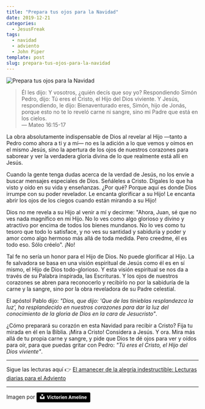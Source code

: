 ```yaml
---
title: "Prepara tus ojos para la Navidad"
date: 2019-12-21
categories:
  - JesusFreak
tags:
  - navidad
  - adviento
  - John Piper
template: post
slug: prepara-tus-ojos-para-la-navidad
---
```


![Prepara tus ojos para la Navidad](https://i.imgur.com/Zkjmm9c.jpg)

> Él les dijo: Y vosotros, ¿quién decís que soy yo? Respondiendo Simón Pedro, dijo: Tú eres el Cristo, el Hijo del Dios viviente. Y Jesús, respondiendo, le dijo: Bienaventurado eres, Simón, hijo de Jonás, porque esto no te lo reveló carne ni sangre, sino mi Padre que está en los cielos. <br />— Mateo 16:15-17

La obra absolutamente indispensable de Dios al revelar al Hijo —tanto a Pedro como ahora a ti y a mí— no es la adición a lo que vemos y oímos en el mismo Jesús, sino la apertura de los ojos de nuestros corazones para saborear y ver la verdadera gloria divina de lo que realmente está allí en Jesús.

Cuando la gente tenga dudas acerca de la verdad de Jesús, no los envíe a buscar mensajes especiales de Dios. Señáleles a Cristo. Dígales lo que ha visto y oído en su vida y enseñanzas. ¿Por qué? Porque aquí es donde Dios irrumpe con su poder revelador. Le encanta glorificar a su Hijo! Le encanta abrir los ojos de los ciegos cuando están mirando a su Hijo!

Dios no me revela a su Hijo al venir a mí y decirme: "Ahora, Juan, sé que no ves nada magnífico en mi Hijo. No lo ves como algo glorioso y divino y atractivo por encima de todos los bienes mundanos. No lo ves como tu tesoro que todo lo satisface, y no ves su santidad y sabiduría y poder y amor como algo hermoso más allá de toda medida. Pero creedme, él es todo eso. Sólo créelo". ¡No!

Tal fe no sería un honor para el Hijo de Dios. No puede glorificar al Hijo. La fe salvadora se basa en una visión espiritual de Jesús como él es en sí mismo, el Hijo de Dios todo-glorioso. Y esta visión espiritual se nos da a través de su Palabra inspirada, las Escrituras. Y los ojos de nuestros corazones se abren para reconocerlo y recibirlo no por la sabiduría de la carne y la sangre, sino por la obra reveladora de su Padre celestial.

El apóstol Pablo dijo: _"Dios, que dijo: 'Que de las tinieblas resplandezca la luz', ha resplandecido en nuestros corazones para dar la luz del conocimiento de la gloria de Dios en la cara de Jesucristo"_.

¿Cómo preparará su corazón en esta Navidad para recibir a Cristo? Fija tu mirada en él en la Biblia. ¡Mira a Cristo! Considera a Jesús. Y ora. Mira más allá de tu propia carne y sangre, y pide que Dios te dé ojos para ver y oídos para oír, para que puedas gritar con Pedro: _"Tú eres el Cristo, el Hijo del Dios viviente"_.

---

Sigue las lecturas aquí 👉 [El amanecer de la alegría indestructible: Lecturas diarias para el Adviento](/el-amanecer-de-una-alegria-indestructible)

---

Imagen por <a style="background-color:black;color:white;text-decoration:none;padding:4px 6px;font-family:-apple-system, BlinkMacSystemFont, &quot;San Francisco&quot;, &quot;Helvetica Neue&quot;, Helvetica, Ubuntu, Roboto, Noto, &quot;Segoe UI&quot;, Arial, sans-serif;font-size:12px;font-weight:bold;line-height:1.2;display:inline-block;border-radius:3px" href="https://unsplash.com/@victo?utm_medium=referral&amp;utm_campaign=photographer-credit&amp;utm_content=creditBadge" target="_blank" rel="noopener noreferrer" title="Download free do whatever you want high-resolution photos from Victorien Ameline"><span style="display:inline-block;padding:2px 3px"><svg xmlns="http://www.w3.org/2000/svg" style="height:12px;width:auto;position:relative;vertical-align:middle;top:-2px;fill:white" viewBox="0 0 32 32"><title>unsplash-logo</title><path d="M10 9V0h12v9H10zm12 5h10v18H0V14h10v9h12v-9z"></path></svg></span><span style="display:inline-block;padding:2px 3px">Victorien Ameline</span></a>
